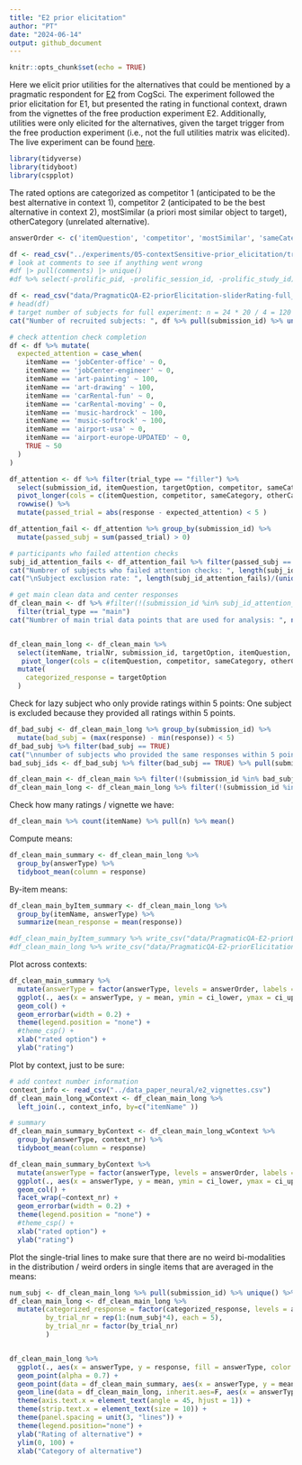 ```yaml
---
title: "E2 prior elicitation"
author: "PT"
date: "2024-06-14"
output: github_document
---
```


```r
knitr::opts_chunk$set(echo = TRUE)
```

Here we elicit prior utilities for the alternatives that could be mentioned by a pragmatic respondent for [E2](https://magpie-ea.github.io/magpie3-qa-overinfo-free-production/experiments/contextSensitive_free_production/) from CogSci.
The experiment followed the prior elicitation for E1, but presented the rating in functional context, drawn from the vignettes of the free production experiment E2. Additionally, utilities were only elicited for the alternatives, given the target trigger from the free production experiment (i.e., not the full utilities matrix was elicited). 
The live experiment can be found [here](https://magpie-ea.github.io/magpie3-qa-overinfo-free-production/experiments/05-contextSensitive-prior_elicitation/).

```r
library(tidyverse)
library(tidyboot)
library(cspplot)
```

The rated options are categorized as competitor 1 (anticipated to be the best alternative in context 1), competitor 2 (anticipated to be the best alternative in context 2), mostSimilar (a priori most similar object to target), otherCategory (unrelated alternative).
```r
answerOrder <- c('itemQuestion', 'competitor', 'mostSimilar', 'sameCategory', 'otherCategory')

df <- read_csv("../experiments/05-contextSensitive-prior_elicitation/trials/PragmaticQA-E2-priorElicitation-sliderRating-full_120.csv") 
# look at comments to see if anything went wrong
#df |> pull(comments) |> unique()
#df %>% select(-prolific_pid, -prolific_session_id, -prolific_study_id) %>% write_csv("data/PragmaticQA-E2-priorElicitation-sliderRating-full_120.csv")

df <- read_csv("data/PragmaticQA-E2-priorElicitation-sliderRating-full_120.csv")
# head(df)
# target number of subjects for full experiment: n = 24 * 20 / 4 = 120
cat("Number of recruited subjects: ", df %>% pull(submission_id) %>% unique() %>% length())
```

```r
# check attention check completion
df <- df %>% mutate(
  expected_attention = case_when(
    itemName == 'jobCenter-office' ~ 0,
    itemName == 'jobCenter-engineer' ~ 0,
    itemName == 'art-painting' ~ 100,
    itemName == 'art-drawing' ~ 100,
    itemName == 'carRental-fun' ~ 0,
    itemName == 'carRental-moving' ~ 0,
    itemName == 'music-hardrock' ~ 100,
    itemName == 'music-softrock' ~ 100,
    itemName == 'airport-usa' ~ 0,
    itemName == 'airport-europe-UPDATED' ~ 0,
    TRUE ~ 50
  )
)

df_attention <- df %>% filter(trial_type == "filler") %>% 
  select(submission_id, itemQuestion, targetOption, competitor, sameCategory, otherCategory, expected_attention, itemName) %>% 
  pivot_longer(cols = c(itemQuestion, competitor, sameCategory, otherCategory), names_to = "answerType", values_to = "response") %>%
  rowwise() %>%
  mutate(passed_trial = abs(response - expected_attention) < 5 )

df_attention_fail <- df_attention %>% group_by(submission_id) %>% 
  mutate(passed_subj = sum(passed_trial) > 0)

# participants who failed attention checks 
subj_id_attention_fails <- df_attention_fail %>% filter(passed_subj == FALSE) %>% pull(submission_id) %>% unique()
cat("Numbrer of subjects who failed attention checks: ", length(subj_id_attention_fails)  )
cat("\nSubject exclusion rate: ", length(subj_id_attention_fails)/(unique(df$submission_id) %>% length()))
```

```r
# get main clean data and center responses
df_clean_main <- df %>% #filter(!(submission_id %in% subj_id_attention_fails)) %>%
  filter(trial_type == "main") 
cat("Numbrer of main trial data points that are used for analysis: ", nrow(df_clean_main) )


df_clean_main_long <- df_clean_main %>%
  select(itemName, trialNr, submission_id, targetOption, itemQuestion, competitor, sameCategory, otherCategory, mostSimilar,) %>%
   pivot_longer(cols = c(itemQuestion, competitor, sameCategory, otherCategory, mostSimilar), names_to = 'answerType', values_to = "response") %>%
  mutate(
    categorized_response = targetOption
  ) 
```
Check for lazy subject who only provide ratings within 5 points:
One subject is excluded because they provided all ratings within 5 points. 

```r
df_bad_subj <- df_clean_main_long %>% group_by(submission_id) %>%
  mutate(bad_subj = (max(response) - min(response)) < 5)
df_bad_subj %>% filter(bad_subj == TRUE)
cat("\nnumber of subjects who provided the same responses within 5 points on all main trials:",  df_bad_subj %>% filter(bad_subj == TRUE) %>% pull(submission_id) %>% unique() %>% length())
bad_subj_ids <- df_bad_subj %>% filter(bad_subj == TRUE) %>% pull(submission_id) %>% unique()

df_clean_main <- df_clean_main %>% filter(!(submission_id %in% bad_subj_ids))
df_clean_main_long <- df_clean_main_long %>% filter(!(submission_id %in% bad_subj_ids))

```

Check how many ratings / vignette we have:
```r
df_clean_main %>% count(itemName) %>% pull(n) %>% mean()
```

Compute means:
```r
df_clean_main_summary <- df_clean_main_long %>%
  group_by(answerType) %>%
  tidyboot_mean(column = response)
```
By-item means:
```r
df_clean_main_byItem_summary <- df_clean_main_long %>% 
  group_by(itemName, answerType) %>%
  summarize(mean_response = mean(response))

#df_clean_main_byItem_summary %>% write_csv("data/PragmaticQA-E2-priorElicitation-sliderRating-full_means.csv")
#df_clean_main_long %>% write_csv("data/PragmaticQA-E2-priorElicitation-sliderRating-full_120_long.csv")
```

Plot across contexts:
```r
df_clean_main_summary %>%
  mutate(answerType = factor(answerType, levels = answerOrder, labels = c("target", "competitor", "most similar", "similar option \n(other context competitor)", "unrelated option"))) %>%
  ggplot(., aes(x = answerType, y = mean, ymin = ci_lower, ymax = ci_upper, fill = answerType)) +
  geom_col() +
  geom_errorbar(width = 0.2) +
  theme(legend.position = "none") +
  #theme_csp() +
  xlab("rated option") +
  ylab("rating")
```

Plot by context, just to be sure:
```r
# add context number information
context_info <- read_csv("../data_paper_neural/e2_vignettes.csv")
df_clean_main_long_wContext <- df_clean_main_long %>%
  left_join(., context_info, by=c("itemName" ))

# summary
df_clean_main_summary_byContext <- df_clean_main_long_wContext %>%
  group_by(answerType, context_nr) %>%
  tidyboot_mean(column = response)

df_clean_main_summary_byContext %>%
  mutate(answerType = factor(answerType, levels = answerOrder, labels = c("target", "competitor", "most similar", "similar option \n(other context competitor)", "unrelated option"))) %>%
  ggplot(., aes(x = answerType, y = mean, ymin = ci_lower, ymax = ci_upper, fill = answerType)) +
  geom_col() +
  facet_wrap(~context_nr) +
  geom_errorbar(width = 0.2) +
  theme(legend.position = "none") +
  #theme_csp() +
  xlab("rated option") +
  ylab("rating")
```

Plot the single-trial lines to make sure that there are no weird bi-modalities in the distribution / weird orders in single items that are averaged in the means:
```r
num_subj <- df_clean_main_long %>% pull(submission_id) %>% unique() %>% length()
df_clean_main_long <- df_clean_main_long %>% 
  mutate(categorized_response = factor(categorized_response, levels = answerOrder),
         by_trial_nr = rep(1:(num_subj*4), each = 5),
         by_trial_nr = factor(by_trial_nr)
         )


df_clean_main_long %>%
  ggplot(., aes(x = answerType, y = response, fill = answerType, color = answerType)) +
  geom_point(alpha = 0.7) +
  geom_point(data = df_clean_main_summary, aes(x = answerType, y = mean), size = 4) + 
  geom_line(data = df_clean_main_long, inherit.aes=F, aes(x = answerType, y = response, group = by_trial_nr), alpha  = 0.4) +
  theme(axis.text.x = element_text(angle = 45, hjust = 1)) +
  theme(strip.text.x = element_text(size = 10)) +
  theme(panel.spacing = unit(3, "lines")) +
  theme(legend.position="none") +
  ylab("Rating of alternative") +
  ylim(0, 100) +
  xlab("Category of alternative")
```